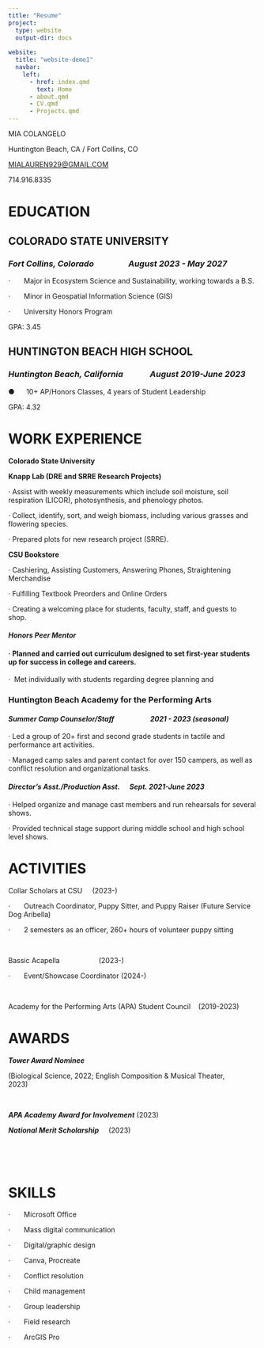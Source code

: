 ```yaml
---
title: "Resume"
project: 
  type: website
  output-dir: docs
  
website:
  title: "website-demo1"
  navbar: 
    left:
      - href: index.qmd
        text: Home
      - about.qmd
      - CV.qmd
      - Projects.qmd
---
```


MIA COLANGELO

Huntington Beach, CA / Fort Collins, CO

[MIALAUREN929\@GMAIL.COM](mailto:MIALAUREN929@GMAIL.COM)

714.916.8335

# **EDUCATION**

## COLORADO STATE UNIVERSITY

### *Fort Collins, Colorado                  August 2023 - May 2027*

·       Major in Ecosystem Science and Sustainability, working towards a B.S.

·       Minor in Geospatial Information Science (GIS)

·       University Honors Program

GPA: 3.45

## HUNTINGTON BEACH HIGH SCHOOL

### *Huntington Beach, California              August 2019-June 2023*

●      10+ AP/Honors Classes, 4 years of Student Leadership

GPA: 4.32

# WORK EXPERIENCE

**Colorado State University**

**Knapp Lab (DRE and SRRE Research Projects)**

· Assist with weekly measurements which include soil moisture, soil respiration (LICOR), photosynthesis, and phenology photos.

· Collect, identify, sort, and weigh biomass, including various grasses and flowering species.

· Prepared plots for new research project (SRRE).

**CSU Bookstore**

· Cashiering, Assisting Customers, Answering Phones, Straightening Merchandise

· Fulfilling Textbook Preorders and Online Orders

· Creating a welcoming place for students, faculty, staff, and guests to shop. 

#### *Honors Peer Mentor* 

#### ·   Planned and carried out curriculum designed to set first-year students up for success in college and careers.

·  Met individually with students regarding degree planning and

### Huntington Beach Academy for the Performing Arts

#### *Summer Camp Counselor/Staff                      2021 - 2023 (seasonal)*

· Led a group of 20+ first and second grade students in tactile and performance art activities.

· Managed camp sales and parent contact for over 150 campers, as well as conflict resolution and organizational tasks.

#### *Director’s Asst./Production Asst.       Sept. 2021-June 2023*

· Helped organize and manage cast members and run rehearsals for several shows.

· Provided technical stage support during middle school and high school level shows.

# ACTIVITIES

Collar Scholars at CSU     (2023-)

·       Outreach Coordinator, Puppy Sitter, and Puppy Raiser (Future Service Dog Aribella)

·       2 semesters as an officer, 260+ hours of volunteer puppy sitting

 

Bassic Acapella                    (2023-)

·       Event/Showcase Coordinator (2024-)         

 

Academy for the Performing Arts (APA) Student Council    (2019-2023)

# **AWARDS**

***Tower Award Nominee***

(Biological Science, 2022; English Composition & Musical Theater, 2023)                                              

                                                           

***APA Academy Award for Involvement*** (2023)                                           

***National Merit Scholarship***     (2023)

 

 

# **SKILLS**

·       Microsoft Office

·       Mass digital communication

·       Digital/graphic design

·       Canva, Procreate

·       Conflict resolution

·       Child management

·       Group leadership

·       Field research

·       ArcGIS Pro
